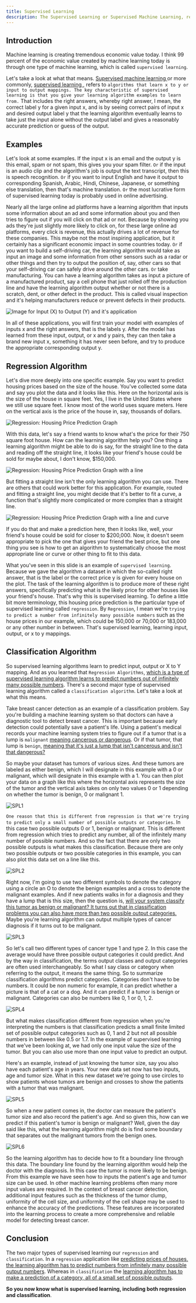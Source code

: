 ```yaml
---
title: Supervised Learning
description: The Supervised Learning or Supervised Machine Learning, refers to algorithms that learn x to y or input to output mappings.
---
```




## Introduction

Machine learning is creating tremendous economic value today. I think 99 percent of the economic value created by machine learning today is through one type of machine learning, which is called `supervised learning`.

Let's take a look at what that means. <u>Supervised machine learning </u> or more commonly, <u> supervised learning </u>, refers to `algorithms that learn x to y or input to output mappings. The key characteristic of supervised learning is that you give your learning algorithm examples to learn from.` That includes the right answers, whereby right answer, I mean, the correct label y for a given input x, and is by seeing correct pairs of input x and desired output label y that the learning algorithm eventually learns to take just the input alone without the output label and gives a reasonably accurate prediction or guess of the output.

## Examples

Let's look at some examples. If the input x is an email and the output y is this email, spam or not spam, this gives you your spam filter. `Or` if the input is an audio clip and the algorithm's job is output the text transcript, then this is speech recognition. `Or` if you want to input English and have it output to corresponding Spanish, Arabic, Hindi, Chinese, Japanese, or something else translation, then that's machine translation. `Or` the most lucrative form of supervised learning today is probably used in online advertising.

Nearly all the large online ad platforms have a learning algorithm that inputs some information about an ad and some information about you and then tries to figure out if you will click on that ad or not. Because by showing you ads they're just slightly more likely to click on, for these large online ad platforms, every click is revenue, this actually drives a lot of revenue for these companies. This maybe not the most inspiring application, but it certainly has a significant economic impact in some countries today. `Or` if you want to build a self-driving car, the learning algorithm would take as input an image and some information from other sensors such as a radar or other things and then try to output the position of, say, other cars so that your self-driving car can safely drive around the other cars. `Or` take manufacturing. You can have a learning algorithm takes as input a picture of a manufactured product, say a cell phone that just rolled off the production line and have the learning algorithm output whether or not there is a scratch, dent, or other defect in the product. This is called visual inspection and it's helping manufacturers reduce or prevent defects in their products.

![Image for Input (X) to Output (Y) and it's application](/SL/SVL1.1.png)

In all of these applications, you will first train your model with examples of inputs x and the right answers, that is the labels y. After the model has learned from these input, output, or x and y pairs, they can then take a brand new input x, something it has never seen before, and try to produce the appropriate corresponding output y.

## Regression Algorithm

Let's dive more deeply into one specific example. Say you want to predict housing prices based on the size of the house. You've collected some data and say you plot the data and it looks like this. Here on the horizontal axis is the size of the house in square feet. Yes, I live in the United States where we still use square feet. I know most of the world uses square meters. Here on the vertical axis is the price of the house in, say, thousands of dollars.

![Regression: Housing Price Prediction Graph](/SL/SVL1.2.png)

With this data, let's say a friend wants to know what's the price for their 750 square foot house. How can the learning algorithm help you? One thing a learning algorithm might be able to do is say, for the straight line to the data and reading off the straight line, it looks like your friend's house could be sold for maybe about, I don't know, $150,000.

![Regression: Housing Price Prediction Graph with a line](/SL/SVL1.3.png)

But fitting a straight line isn't the only learning algorithm you can use. There are others that could work better for this application. For example, routed and fitting a straight line, you might decide that it's better to fit a curve, a function that's slightly more complicated or more complex than a straight line.

![Regression: Housing Price Prediction Graph with a line and curve](/SL/SVL1.4.png)

If you do that and make a prediction here, then it looks like, well, your friend's house could be sold for closer to $200,000. Now, it doesn't seem appropriate to pick the one that gives your friend the best price, but one thing you see is how to get an algorithm to systematically choose the most appropriate line or curve or other thing to fit to this data.

What you've seen in this slide is an example of `supervised learning`. Because we gave the algorithm a dataset in which the so-called right answer, that is the label or the correct price y is given for every house on the plot. The task of the learning algorithm is to produce more of these right answers, specifically predicting what is the likely price for other houses like your friend's house. That's why this is supervised learning. To define a little bit more terminology, this housing price prediction is the particular type of supervised learning called `regression`. By `Regression`, I mean we're `trying to predict a number from infinitely many possible numbers` such as the house prices in our example, which could be 150,000 or 70,000 or 183,000 or any other number in between. That's supervised learning, learning input, output, or x to y mappings.

## Classification Algorithm

So supervised learning algorithms learn to predict input, output or X to Y mapping. And as you learned that `Regression Algorithms`, <u> which is a type of supervised learning algorithm learns to predict numbers out of infinitely many possible numbers</u>. There's a second major type of supervised learning algorithm called a `classification algorithm`. Let's take a look at what this means.

Take breast cancer detection as an example of a classification problem. Say you're building a machine learning system so that doctors can have a diagnostic tool to detect breast cancer. This is important because early detection could potentially save a patient's life. Using a patient's medical records your machine learning system tries to figure out if a tumor that is a lump is `malignant` <u> meaning cancerous or dangerous</u>. Or if that tumor, that lump is `benign`, <u> meaning that it's just a lump that isn't cancerous and isn't that dangerous?</u>

So maybe your dataset has tumors of various sizes. And these tumors are labeled as either benign, which I will designate in this example with a 0 or malignant, which will designate in this example with a 1. You can then plot your data on a graph like this where the horizontal axis represents the size of the tumor and the vertical axis takes on only two values 0 or 1 depending on whether the tumor is benign, 0 or malignant 1.

![SPL1](/SL/SVL2.1.png)

`One reason that this is different from regression is that we're trying to predict only a small number of possible outputs or categories`. In this case two possible outputs 0 or 1, benign or malignant. This is different from regression which tries to predict any number, all of the infinitely many number of possible numbers. And so the fact that there are only two possible outputs is what makes this classification. Because there are only two possible outputs or two possible categories in this example, you can also plot this data set on a line like this.

![SPL2](/SL/SVL2.2.png)

Right now, I'm going to use two different symbols to denote the category using a circle an O to denote the benign examples and a cross to denote the malignant examples. And if new patients walks in for a diagnosis and they have a lump that is this size, then the question is, <u> will your system classify this tumor as benign or malignant? It turns out that in classification problems you can also have more than two possible output categories.</u> Maybe you're learning algorithm can output multiple types of cancer diagnosis if it turns out to be malignant.

![SPL3](/SL/SVL2.3.png)

So let's call two different types of cancer type 1 and type 2. In this case the average would have three possible output categories it could predict. And by the way in classification, the terms output classes and output categories are often used interchangeably. So what I say class or category when referring to the output, it means the same thing. So to summarize classification algorithms predict categories. Categories don't have to be numbers. It could be non numeric for example, it can predict whether a picture is that of a cat or a dog. And it can predict if a tumor is benign or malignant. Categories can also be numbers like 0, 1 or 0, 1, 2.

![SPL4](/SL/SVL2.4.png)

But what makes classification different from regression when you're interpreting the numbers is that classification predicts a small finite limited set of possible output categories such as 0, 1 and 2 but not all possible numbers in between like 0.5 or 1.7. In the example of supervised learning that we've been looking at, we had only one input value the size of the tumor. But you can also use more than one input value to predict an output.

Here's an example, instead of just knowing the tumor size, say you also have each patient's age in years. Your new data set now has two inputs, age and tumor size. What in this new dataset we're going to use circles to show patients whose tumors are benign and crosses to show the patients with a tumor that was malignant.

![SPL5](/SL/SVL2.5.png)

So when a new patient comes in, the doctor can measure the patient's tumor size and also record the patient's age. And so given this, how can we predict if this patient's tumor is benign or malignant? Well, given the day said like this, what the learning algorithm might do is find some boundary that separates out the malignant tumors from the benign ones.

![SPL6](/SL/SVL2.6.png)

So the learning algorithm has to decide how to fit a boundary line through this data. The boundary line found by the learning algorithm would help the doctor with the diagnosis. In this case the tumor is more likely to be benign. From this example we have seen how to inputs the patient's age and tumor size can be used. In other machine learning problems often many more input values are required. In the context of breast cancer detection, additional input features such as the thickness of the tumor clump, uniformity of the cell size, and uniformity of the cell shape may be used to enhance the accuracy of the predictions. These features are incorporated into the learning process to create a more comprehensive and reliable model for detecting breast cancer.

## Conclusion

The two major types of supervised learning our `regression` and `classification`. In a `regression` application like <u> predicting prices of houses, the learning algorithm has to predict numbers from infinitely many possible output numbers</u>. Whereas in `classification` the <u> learning algorithm has to make a prediction of a category, all of a small set of possible outputs</u>.


<IZ alt="SPL7" src="/SL/SVL2.7.png" />


**So you now know what is supervised learning, including both regression and classification**.
